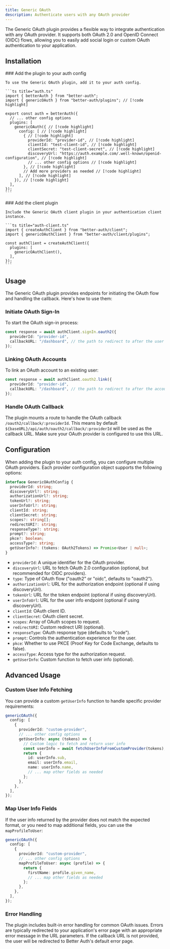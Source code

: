 ```yaml
---
title: Generic OAuth
description: Authenticate users with any OAuth provider
---
```


The Generic OAuth plugin provides a flexible way to integrate authentication with any OAuth provider. It supports both OAuth 2.0 and OpenID Connect (OIDC) flows, allowing you to easily add social login or custom OAuth authentication to your application.

## Installation

<Steps>
  <Step>
    ### Add the plugin to your auth config

    To use the Generic OAuth plugin, add it to your auth config.

    ```ts title="auth.ts"
    import { betterAuth } from "better-auth";
    import { genericOAuth } from "better-auth/plugins"; // [!code highlight]

    export const auth = betterAuth({
      // ... other config options
      plugins: [
        genericOAuth({ // [!code highlight]
          config: [ // [!code highlight]
            { // [!code highlight]
              providerId: "provider-id", // [!code highlight]
              clientId: "test-client-id", // [!code highlight]
              clientSecret: "test-client-secret", // [!code highlight]
              discoveryUrl: "https://auth.example.com/.well-known/openid-configuration", // [!code highlight]
              // ... other config options // [!code highlight]
            }, // [!code highlight]
            // Add more providers as needed // [!code highlight]
          ], // [!code highlight]
        }), // [!code highlight]
      ],
    });
    ```
  </Step>

  <Step>
    ### Add the client plugin

    Include the Generic OAuth client plugin in your authentication client instance.

    ```ts title="auth-client.ts"
    import { createAuthClient } from "better-auth/client";
    import { genericOAuthClient } from "better-auth/client/plugins";

    const authClient = createAuthClient({
      plugins: [
        genericOAuthClient(),
      ],
    });
    ```
  </Step>
</Steps>

## Usage

The Generic OAuth plugin provides endpoints for initiating the OAuth flow and handling the callback. Here's how to use them:

### Initiate OAuth Sign-In

To start the OAuth sign-in process:

```ts title="sign-in.ts"
const response = await authClient.signIn.oauth2({
  providerId: "provider-id",
  callbackURL: "/dashboard", // the path to redirect to after the user is authenticated
});
```

### Linking OAuth Accounts

To link an OAuth account to an existing user:

```ts title="link-account.ts"
const response = await authClient.oauth2.link({
  providerId: "provider-id",
  callbackURL: "/dashboard", // the path to redirect to after the account is linked
});
```

### Handle OAuth Callback

The plugin mounts a route to handle the OAuth callback `/oauth2/callback/:providerId`. This means by default `${baseURL}/api/auth/oauth2/callback/:providerId` will be used as the callback URL. Make sure your OAuth provider is configured to use this URL.

## Configuration

When adding the plugin to your auth config, you can configure multiple OAuth providers. Each provider configuration object supports the following options:

```ts
interface GenericOAuthConfig {
  providerId: string;
  discoveryUrl?: string;
  authorizationUrl?: string;
  tokenUrl?: string;
  userInfoUrl?: string;
  clientId: string;
  clientSecret: string;
  scopes?: string[];
  redirectURI?: string;
  responseType?: string;
  prompt?: string;
  pkce?: boolean;
  accessType?: string;
  getUserInfo?: (tokens: OAuth2Tokens) => Promise<User | null>;
}
```

- `providerId`: A unique identifier for the OAuth provider.
- `discoveryUrl`: URL to fetch OAuth 2.0 configuration (optional, but recommended for OIDC providers).
- `type`: Type of OAuth flow ("oauth2" or "oidc", defaults to "oauth2").
- `authorizationUrl`: URL for the authorization endpoint (optional if using discoveryUrl).
- `tokenUrl`: URL for the token endpoint (optional if using discoveryUrl).
- `userInfoUrl`: URL for the user info endpoint (optional if using discoveryUrl).
- `clientId`: OAuth client ID.
- `clientSecret`: OAuth client secret.
- `scopes`: Array of OAuth scopes to request.
- `redirectURI`: Custom redirect URI (optional).
- `responseType`: OAuth response type (defaults to "code").
- `prompt`: Controls the authentication experience for the user.
- `pkce`: Whether to use PKCE (Proof Key for Code Exchange, defaults to false).
- `accessType`: Access type for the authorization request.
- `getUserInfo`: Custom function to fetch user info (optional).

## Advanced Usage

### Custom User Info Fetching

You can provide a custom `getUserInfo` function to handle specific provider requirements:

```ts
genericOAuth({
  config: [
    {
      providerId: "custom-provider",
      // ... other config options
      getUserInfo: async (tokens) => {
        // Custom logic to fetch and return user info
        const userInfo = await fetchUserInfoFromCustomProvider(tokens);
        return {
          id: userInfo.sub,
          email: userInfo.email,
          name: userInfo.name,
          // ... map other fields as needed
        };
      },
    },
  ],
});
```

### Map User Info Fields

If the user info returned by the provider does not match the expected format, or you need to map additional fields, you can use the `mapProfileToUser`:

```ts
genericOAuth({
  config: [
    {
      providerId: "custom-provider",
      // ... other config options
      mapProfileToUser: async (profile) => {
        return {
          firstName: profile.given_name,
          // ... map other fields as needed
        };
      },
    },
  ],
});
```

### Error Handling

The plugin includes built-in error handling for common OAuth issues. Errors are typically redirected to your application's error page with an appropriate error message in the URL parameters. If the callback URL is not provided, the user will be redirected to Better Auth's default error page.

